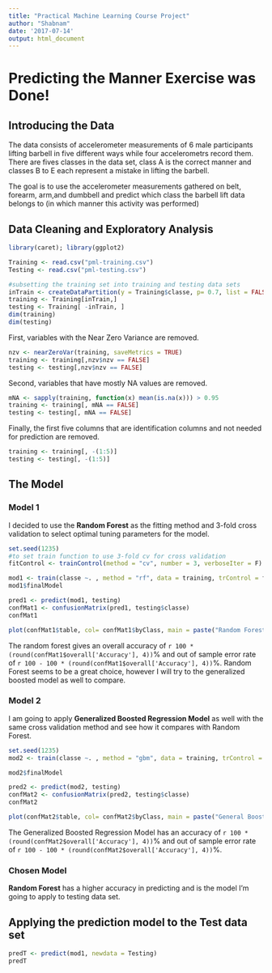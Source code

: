 ```yaml
---
title: "Practical Machine Learning Course Project"
author: "Shabnam"
date: '2017-07-14'
output: html_document
---
```

# Predicting the Manner Exercise was Done!

## Introducing the Data

The data consists of accelerometer measurements of 6 male participants lifting barbell in five different ways while four accelerometrs record them. There are fives classes in the data set, class A is the correct manner and classes B to E each represent a mistake in lifting the barbell.

The goal is to use the accelerometer measurements gathered on belt, forearm, arm,and dumbbell and predict  which class the barbell lift data belongs to (in which manner this activity was performed)

## Data Cleaning and Exploratory Analysis

```r
library(caret); library(ggplot2)
```
```r
Training <- read.csv("pml-training.csv")
Testing <- read.csv("pml-testing.csv")

#subsetting the training set into training and testing data sets
inTrain <- createDataPartition(y = Training$classe, p= 0.7, list = FALSE)
training <- Training[inTrain,]
testing <- Training[ -inTrain, ]
dim(training)
dim(testing)
```

First, variables with the Near Zero Variance are removed.

```r
nzv <- nearZeroVar(training, saveMetrics = TRUE)
training <- training[,nzv$nzv == FALSE]
testing <- testing[,nzv$nzv == FALSE]
```

Second, variables that have mostly NA values are removed.

```r
mNA <- sapply(training, function(x) mean(is.na(x))) > 0.95
training <- training[, mNA == FALSE]
testing <- testing[, mNA == FALSE]
```

Finally, the first five columns that are identification columns and not needed for prediction are removed.

```r
training <- training[, -(1:5)]
testing <- testing[, -(1:5)]
```

## The Model

### Model 1

I decided to use the **Random Forest** as the fitting method and 3-fold cross validation to select optimal tuning parameters for the model.

```r
set.seed(1235)
#to set train function to use 3-fold cv for cross validation
fitControl <- trainControl(method = "cv", number = 3, verboseIter = F)

mod1 <- train(classe ~. , method = "rf", data = training, trControl = fitControl)
mod1$finalModel

pred1 <- predict(mod1, testing)
confMat1 <- confusionMatrix(pred1, testing$classe)
confMat1

plot(confMat1$table, col= confMat1$byClass, main = paste("Random Forest Result- Accuracy = ", round(confMat1$overall['Accuracy'], 4)))
```

The random forest gives an overall accuracy of `r 100 * (round(confMat1$overall['Accuracy'], 4))`% and out of sample error rate of `r 100 - 100 * (round(confMat1$overall['Accuracy'], 4))`%. Random Forest seems to be a great choice, however I will try to the generalized boosted model as well to compare.

### Model 2

I am going to apply **Generalized Boosted Regression Model** as well with the same cross validation method and see how it compares with Random Forest.

```r
set.seed(1235)
mod2 <- train(classe ~. , method = "gbm", data = training, trControl = fitControl)
```
```r
mod2$finalModel

pred2 <- predict(mod2, testing)
confMat2 <- confusionMatrix(pred2, testing$classe)
confMat2

plot(confMat2$table, col= confMat2$byClass, main = paste("General Boosted Regression Model Result- Accuracy = ", round(confMat2$overall['Accuracy'], 4)))
```

The Generalized Boosted Regression Model has an accuracy of `r 100 * (round(confMat2$overall['Accuracy'], 4))`% and out of sample error rate of `r 100 - 100 * (round(confMat2$overall['Accuracy'], 4))`%. 

### Chosen Model

**Random Forest** has a higher accuracy in predicting and is the model I'm going to apply to testing data set.

## Applying the prediction model to the Test data set

```r
predT <- predict(mod1, newdata = Testing)
predT
```
